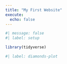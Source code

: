 ```yaml
---
title: "My First Website"
execute: 
  echo: false
---
```



```r
#| message: false
#| label: setup

library(tidyverse)
```

```r
#| label: diamonds-plot
```


